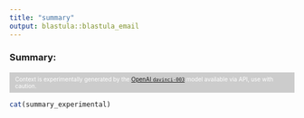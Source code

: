 ```yaml
---
title: "summary"
output: blastula::blastula_email
---
```


### Summary:

<div style="font-size:10px;padding: 6px 10px 6px 10px;background-color:#CCCCCC;color:#FFFFFF">
<p style="margin:0;">
Context is experimentally generated by the
[OpenAI `davinci-003`](https://platform.openai.com/docs/models/model-endpoint-compatibility)
model available via API, use with caution.
</div>
</p>

```r
cat(summary_experimental)
```
